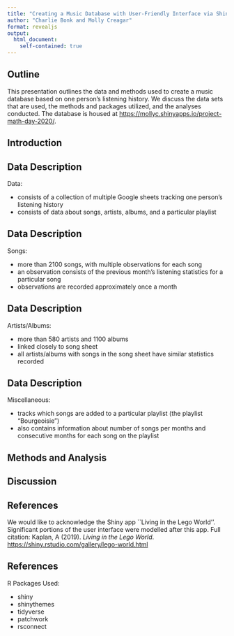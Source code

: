 ```yaml
---
title: "Creating a Music Database with User-Friendly Interface via Shiny"
author: "Charlie Bonk and Molly Creagar"
format: revealjs
output:
  html_document:
    self-contained: true
---
```


## Outline

This presentation outlines the data and methods used to create a music database based on one person's listening history. We discuss the data sets that are used, the methods and packages utilized, and the analyses conducted. The database is housed at <https://mollyc.shinyapps.io/project-math-day-2020/>.

## Introduction

## Data Description

Data:

- consists of a collection of multiple Google sheets tracking one person's listening history
- consists of data about songs, artists, albums, and a particular playlist

## Data Description

Songs:

- more than 2100 songs, with multiple observations for each song
- an observation consists of the previous month's listening statistics for a particular song
- observations are recorded approximately once a month

## Data Description

Artists/Albums:

- more than 580 artists and 1100 albums
- linked closely to song sheet
- all artists/albums with songs in the song sheet have similar statistics recorded

## Data Description

Miscellaneous:

- tracks which songs are added to a particular playlist (the playlist "Bourgeoisie")
- also contains information about number of songs per months and consecutive months for each song on the playlist


## Methods and Analysis


## Discussion



## References

We would like to acknowledge the Shiny app ``Living in the Lego World''. Significant portions of the user interface were modelled after this app. Full citation: Kaplan, A (2019). _Living in the Lego World_. <https://shiny.rstudio.com/gallery/lego-world.html>

## References

R Packages Used:

*   shiny
*   shinythemes
*   tidyverse 
*   patchwork
*   rsconnect


